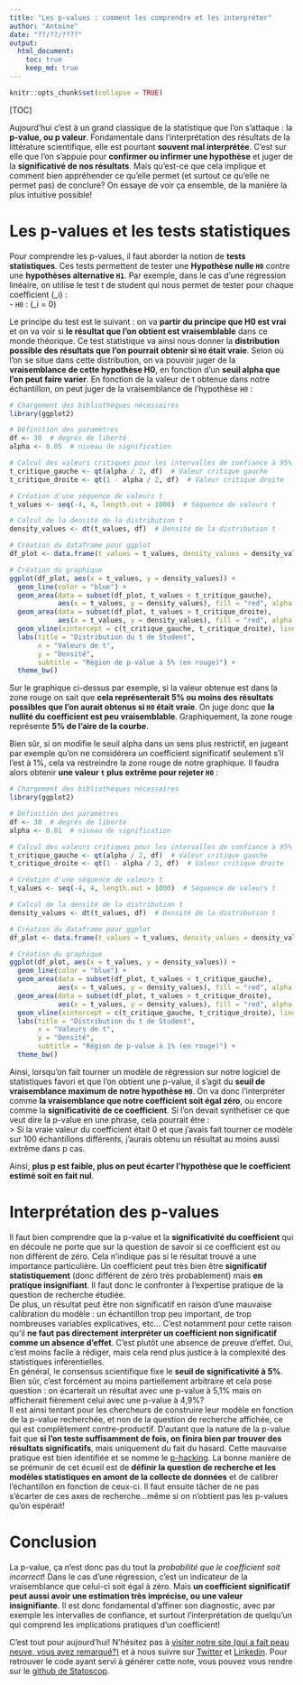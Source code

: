 ```yaml
---
title: "Les p-values : comment les comprendre et les interpréter"
author: "Antoine"
date: "??/??/????"
output: 
  html_document:
    toc: true
    keep_md: true
---
```


```r
knitr::opts_chunk$set(collapse = TRUE)
```

[TOC]\  

Aujourd'hui c'est à un grand classique de la statistique que l'on s'attaque : la __p-value, ou p valeur__. Fondamentale dans l'interprétation des résultats de la littérature scientifique, elle est pourtant __souvent mal interprétée__. C'est sur elle que l'on s'appuie pour __confirmer ou infirmer une hypothèse__ et juger de la __significativé de nos résultats__. Mais qu'est-ce que cela implique et comment bien appréhender ce qu'elle permet (et surtout ce qu'elle ne permet pas) de conclure? On essaye de voir ça ensemble, de la manière la plus intuitive possible!  

# Les p-values et les tests statistiques  

Pour comprendre les p-values, il faut aborder la notion de __tests statistiques__. Ces tests permettent de tester une __Hypothèse nulle `H0`__ contre une __hypothèses alternative `H1`__. Par exemple, dans le cas d'une régression linéaire, on utilise le test t de student qui nous permet de tester pour chaque coefficient   \(\beta_i\) :  
- `H0` : \(\beta_i  = 0\)  

Le principe du test est le suivant : on va __partir du principe que H0 est vrai__ et on va voir si __le résultat que l'on obtient est vraisemblable__ dans ce monde théorique. Ce test statistique va ainsi nous donner la __distribution possible des résultats que l'on pourrait obtenir si `H0` était vraie__. Selon où l'on se situe dans cette distribution, on va pouvoir juger de la __vraisemblance de cette hypothèse H0__, en fonction d'un __seuil alpha que l'on peut faire varier__. En fonction de la valeur de t obtenue dans notre échantillon, on peut juger de la vraisemblance de l'hypothèse `H0` :  

```r
# Chargement des bibliothèques nécessaires
library(ggplot2)

# Définition des paramètres
df <- 30  # degrés de liberté
alpha <- 0.05  # niveau de signification

# Calcul des valeurs critiques pour les intervalles de confiance à 95%
t_critique_gauche <- qt(alpha / 2, df)  # Valeur critique gauche
t_critique_droite <- qt(1 - alpha / 2, df)  # Valeur critique droite

# Création d'une séquence de valeurs t
t_values <- seq(-4, 4, length.out = 1000)  # Séquence de valeurs t

# Calcul de la densité de la distribution t
density_values <- dt(t_values, df)  # Densité de la distribution t

# Création du dataframe pour ggplot
df_plot <- data.frame(t_values = t_values, density_values = density_values)

# Création du graphique
ggplot(df_plot, aes(x = t_values, y = density_values)) +
  geom_line(color = "blue") +
  geom_area(data = subset(df_plot, t_values < t_critique_gauche), 
            aes(x = t_values, y = density_values), fill = "red", alpha = 0.5) +
  geom_area(data = subset(df_plot, t_values > t_critique_droite), 
            aes(x = t_values, y = density_values), fill = "red", alpha = 0.5) +
  geom_vline(xintercept = c(t_critique_gauche, t_critique_droite), linetype = "dashed", color = "black") +
  labs(title = "Distribution du t de Student",
       x = "Valeurs de t",
       y = "Densité",
       subtitle = "Région de p-value à 5% (en rouge)") +
  theme_bw()
```

Sur le graphique ci-dessus par exemple, si la valeur obtenue est dans la zone rouge on sait que __cela représenterait 5% ou moins des résultats possibles que l'on aurait obtenus si `H0` était vraie__. On juge donc que __la nullité du coefficient est peu vraisemblable__. Graphiquement, la zone rouge représente __5% de l'aire de la courbe__. 

Bien sûr, si on modifie le seuil alpha dans un sens plus restrictif, en jugeant par exemple qu'on ne considérera un coefficient significatif seulement s'il l'est à 1%, cela va restreindre la zone rouge de notre graphique. Il faudra alors obtenir __une valeur `t` plus extrême pour rejeter `H0`__ : 

```r
# Chargement des bibliothèques nécessaires
library(ggplot2)

# Définition des paramètres
df <- 30  # degrés de liberté
alpha <- 0.01  # niveau de signification

# Calcul des valeurs critiques pour les intervalles de confiance à 95%
t_critique_gauche <- qt(alpha / 2, df)  # Valeur critique gauche
t_critique_droite <- qt(1 - alpha / 2, df)  # Valeur critique droite

# Création d'une séquence de valeurs t
t_values <- seq(-4, 4, length.out = 1000)  # Séquence de valeurs t

# Calcul de la densité de la distribution t
density_values <- dt(t_values, df)  # Densité de la distribution t

# Création du dataframe pour ggplot
df_plot <- data.frame(t_values = t_values, density_values = density_values)

# Création du graphique
ggplot(df_plot, aes(x = t_values, y = density_values)) +
  geom_line(color = "blue") +
  geom_area(data = subset(df_plot, t_values < t_critique_gauche), 
            aes(x = t_values, y = density_values), fill = "red", alpha = 0.5) +
  geom_area(data = subset(df_plot, t_values > t_critique_droite), 
            aes(x = t_values, y = density_values), fill = "red", alpha = 0.5) +
  geom_vline(xintercept = c(t_critique_gauche, t_critique_droite), linetype = "dashed", color = "black") +
  labs(title = "Distribution du t de Student",
       x = "Valeurs de t",
       y = "Densité",
       subtitle = "Région de p-value à 1% (en rouge)") +
  theme_bw()
```

Ainsi, lorsqu'on fait tourner un modèle de régression sur notre logiciel de statistiques favori et que l'on obtient une p-value, il s'agit du __seuil de vraisemblance maximum de notre hypothèse `H0`__. On va donc l'interpréter comme __la vraisemblance que notre coefficient soit égal zéro__, ou encore comme la __significativité de ce coefficient__. Si l'on devait synthétiser ce que veut dire la p-value en une phrase, cela pourrait être :  
> Si la vraie valeur du coefficient était 0 et que j'avais fait tourner ce modèle sur 100 échantillons différents, j'aurais obtenu un résultat au moins aussi extrême dans p cas.  

Ainsi, __plus p est faible, plus on peut écarter l'hypothèse que le coefficient estimé soit en fait nul__.  

# Interprétation des p-values

Il faut bien comprendre que la p-value et la __significativité du coefficient__ qui en découle ne porte que sur la question de savoir si ce coefficient est ou non différent de zéro. Cela n'indique pas si le résultat trouvé a une importance particulière. Un coefficient peut très bien être __significatif statistiquement__ (donc différent de zéro très probablement) mais __en pratique insignifiant__. Il faut donc le confronter à l'expertise pratique de la question de recherche étudiée.  
De plus, un résultat peut être non significatif en raison d'une mauvaise calibration du modèle : un échantillon trop peu important, de trop nombreuses variables explicatives, etc... C'est notamment pour cette raison qu'il __ne faut pas directement interpréter un coefficient non significatif comme un absence d'effet__. C'est plutôt une absence de preuve d'effet. Oui, c'est moins facile à rédiger, mais cela rend plus justice à la complexité des statistiques inférentielles.  
En général, le consensus scientifique fixe le __seuil de significativité à 5%__. Bien sûr, c'est forcément au moins partiellement arbitraire et cela pose question : on écarterait un résultat avec une p-value à 5,1% mais on afficherait fièrement celui avec une p-value à 4,9%?  
Il est ainsi tentant pour les chercheurs de construire leur modèle en fonction de la p-value recherchée, et non de la question de recherche affichée, ce qui est complètement contre-productif. D'autant que la nature de la p-value fait que __si l'on teste suffisamment de fois, on finira bien par trouver des résultats significatifs__, mais uniquement du fait du hasard. Cette mauvaise pratique est bien identifiée et se nomme le [p-hacking](https://en.wikipedia.org/wiki/Data_dredging). La bonne manière de se prémunir de cet écueil est de __définir la question de recherche et les modèles statistiques en amont de la collecte de données__ et de calibrer l'échantillon en fonction de ceux-ci. Il faut ensuite tâcher de ne pas s'écarter de ces axes de recherche...même si on n'obtient pas les p-values qu'on espérait!  

# Conclusion   

La p-value, ça n'est donc pas du tout la _probabilité que le coefficient soit incorrect_! Dans le cas d'une régression, c'est un indicateur de la vraisemblance que celui-ci soit égal à zéro. Mais __un coefficient significatif peut aussi avoir une estimation très imprécise, ou une valeur insignifiante__. Il est donc fondamental d'affiner son diagnostic, avec par exemple les intervalles de confiance, et surtout l'interprétation de quelqu'un qui comprend les implications pratiques d'un coefficient!  

C'est tout pour aujourd'hui! N'hésitez pas à [visiter notre site (qui a fait peau neuve, vous avez remarqué?)](https://www.statoscop.fr) et à nous suivre sur [Twitter](https://twitter.com/stato_scop) et [Linkedin](https://www.linkedin.com/company/statoscop). Pour retrouver le code ayant servi à générer cette note, vous pouvez vous rendre sur le [github de Statoscop](https://github.com/Statoscop/notebooks-blog).  
